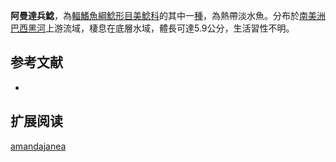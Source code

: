 {{Speciesbox
| name = 阿曼達兵鯰
| image =  Corydoras amandajanea.jpg
| image_width = 250px
| image_caption = 
| status = NE
| status_system = IUCN3.1
| genus = Corydoras
| species = amandajanea
| authority = [[Sands|Sands]], 1995
| synonyms =  
}}

'''阿曼達兵鯰'''，為[[輻鰭魚綱|輻鰭魚綱]][[鯰形目|鯰形目]][[美鯰科|美鯰科]]的其中一[[種|種]]，為熱帶淡水魚。分布於[[南美洲|南美洲]][[巴西|巴西]][[黑河|黑河]]上游流域，棲息在底層水域，體長可達5.9公分，生活習性不明。

==参考文献==
*{{FishBase_species|genus=Corydoras|species=amandajanea|year=2014|month=11}}

== 扩展阅读 ==
{{refbegin}}
{{wikispecies-inline|Corydoras amandajanea|阿曼達兵鯰}}
{{refend}}
{{Taxonbar|from=Q3694935}}

[[Category:兵鯰屬|amandajanea]]